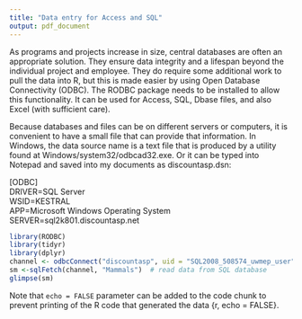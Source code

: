 ```yaml
---
title: "Data entry for Access and SQL"
output: pdf_document
---
```


As programs and projects increase in size, central databases are often an appropriate solution. They ensure data integrity and a lifespan beyond the individual project and employee. They do require some additional work to pull the data into R, but this is made easier by using Open Database Connectivity (ODBC). The RODBC package needs to be installed to allow this functionality. It can be used for Access, SQL, Dbase files, and also Excel (with sufficient care).

Because databases and files can be on different servers or computers, it is convenient to have a small file that can provide that information. In Windows, the data source name is a text file that is produced by a utility found at Windows/system32/odbcad32.exe. Or it can be typed into Notepad and saved into my documents as discountasp.dsn:

[ODBC]  
DRIVER=SQL Server  
WSID=KESTRAL  
APP=Microsoft Windows Operating System  
SERVER=sql2k801.discountasp.net


```r
library(RODBC)
library(tidyr)
library(dplyr)
channel <- odbcConnect("discountasp", uid = "SQL2008_508574_uwmep_user", pwd = "Manis9") #this creates a connection to the database and reads the server from discountasp.dsn, and provides user credentials.
sm <-sqlFetch(channel, "Mammals")  # read data from SQL database
glimpse(sm)
```


Note that `echo = FALSE` parameter can be added to the code chunk to prevent printing of the R code that generated the data {r, echo = FALSE}.


